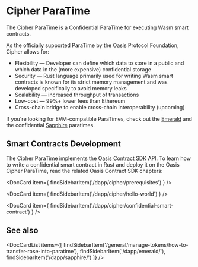 
# Cipher ParaTime

The Cipher ParaTime is a Confidential ParaTime for executing Wasm smart contracts.

As the officially supported ParaTime by the Oasis Protocol Foundation, Cipher
allows for:

* Flexibility — Developer can define which data to store in a public
  and which data in the (more expensive) confidential storage
* Security — Rust language primarily used for writing Wasm smart contracts is
  known for its strict memory management and was developed specifically to
  avoid memory leaks
* Scalability — increased throughput of transactions
* Low-cost — 99%+ lower fees than Ethereum
* Cross-chain bridge to enable cross-chain interoperability (upcoming)

If you're looking for EVM-compatible ParaTimes, check out the
[Emerald](../emerald/README.mdx) and the confidential
[Sapphire](../sapphire/README.mdx) paratimes.

## Smart Contracts Development

The Cipher ParaTime implements the [Oasis Contract SDK] API. To learn how to
write a confidential smart contract in Rust and deploy it on the Oasis Cipher
ParaTime, read the related Oasis Contract SDK chapters:

<DocCard item={
    findSidebarItem('/dapp/cipher/prerequisites')
} />

<DocCard item={
    findSidebarItem('/dapp/cipher/hello-world')
} />

<DocCard item={
    findSidebarItem('/dapp/cipher/confidential-smart-contract')
} />

## See also

<DocCardList items={[
    findSidebarItem('/general/manage-tokens/how-to-transfer-rose-into-paratime'),
    findSidebarItem('/dapp/emerald/'),
    findSidebarItem('/dapp/sapphire/')
]} />

[Oasis Contract SDK]:
  https://github.com/oasisprotocol/oasis-sdk/tree/main/contract-sdk
